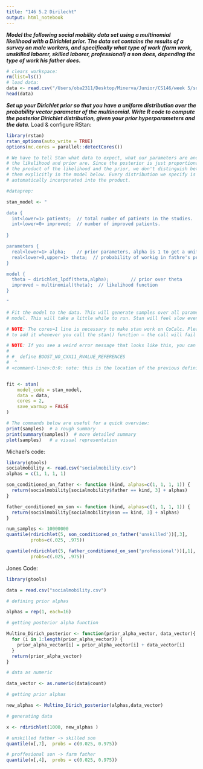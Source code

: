 ```yaml
---
title: "146 5.2 Dirilecht"
output: html_notebook
---
```


***Model the following social mobility data set using a multinomial likelihood with a Dirichlet prior. The data set contains the results of a survey on male workers, and specifically what type of work (farm work, unskilled laborer, skilled laborer, professional) a son does, depending the type of work his father does.***
```r
# clears workspace: 
rm(list=ls()) 
# load data:
data <- read.csv("/Users/oba2311/Desktop/Minerva/Junior/CS146/week 5/socialmobility.csv")
head(data)
```

***Set up your Dirichlet prior so that you have a uniform distribution over the probability vector parameter of the multinomial. Write R code to compute the posterior Dirichlet distribution, given your prior hyperparameters and the data.***
Load & configure RStan:
```r
library(rstan)
rstan_options(auto_write = TRUE)
options(mc.cores = parallel::detectCores())
```

```r

# We have to tell Stan what data to expect, what our parameters are and what
# the likelihood and prior are. Since the posterior is just proportional to
# the product of the likelihood and the prior, we don't distinguish between
# them explicitly in the model below. Every distribution we specify is
# automatically incorporated into the product.

#dataprep:

stan_model <- "

data {
  int<lower=1> patients;  // total number of patients in the studies.
  int<lower=0> improved;  // number of improved patients.
  
}

parameters {
  real<lower=1> alpha;    // prior parameters, alpha is 1 to get a uniform distribution.
  real<lower=0,upper=1> theta;  // probability of workig in fathre's proffession.
}

model {
  theta ~ dirichlet_lpdf(theta,alpha);        // prior over theta
  improved ~ multinomial(theta);  // likelihood function
}

"

# Fit the model to the data. This will generate samples over all parameters of our
# model. This will take a little while to run. Stan will feel slow even on simple models.

# NOTE: The cores=1 line is necessary to make stan work on CoCalc. Please remember
# to add it whenever you call the stan() function — the call will fail if you don't.

# NOTE: If you see a weird error message that looks like this, you can safely ignore it:
#
# #  define BOOST_NO_CXX11_RVALUE_REFERENCES
#  ^
# <command-line>:0:0: note: this is the location of the previous definition


fit <- stan(
    model_code = stan_model,
    data = data,
    cores = 2,
    save_warmup = FALSE
)
```


```r
# The commands below are useful for a quick overview:
print(samples)  # a rough summary
print(summary(samples))  # more detailed summary
plot(samples)   # a visual representation

```



Michael's code:
```r
library(gtools)
socialmobility <- read.csv("socialmobility.csv")
alphas = c(1, 1, 1, 1)

son_conditioned_on_father <- function (kind, alphas=c(1, 1, 1, 1)) {
  return(socialmobility[socialmobility$father == kind, 3] + alphas)
}

father_conditioned_on_son <- function (kind, alphas=c(1, 1, 1, 1)) {
  return(socialmobility[socialmobility$son == kind, 3] + alphas)
}

num_samples <- 10000000
quantile(rdirichlet(5, son_conditioned_on_father('unskilled'))[,3],
         probs=c(.025, .975))

quantile(rdirichlet(5, father_conditioned_on_son('professional'))[,1],
         probs=c(.025, .975))

```
Jones Code:
```r
library(gtools)

data = read.csv("socialmobility.csv")

# defining prior alphas

alphas = rep(1, each=16)

# getting posterior alpha function

Multino_Dirich_posterior <- function(prior_alpha_vector, data_vector){
  for (i in 1:length(prior_alpha_vector)) {
    prior_alpha_vector[i] = prior_alpha_vector[i] + data_vector[i]
  }
  return(prior_alpha_vector)
}

# data as numeric

data_vector <- as.numeric(data$count)

# getting prior alphas

new_alphas <- Multino_Dirich_posterior(alphas,data_vector)

# generating data

x <- rdirichlet(1000, new_alphas )

# unskilled father -> skilled son
quantile(x[,7],  probs = c(0.025, 0.975))

# proffesional son -> farm father
quantile(x[,4],  probs = c(0.025, 0.975))

```


